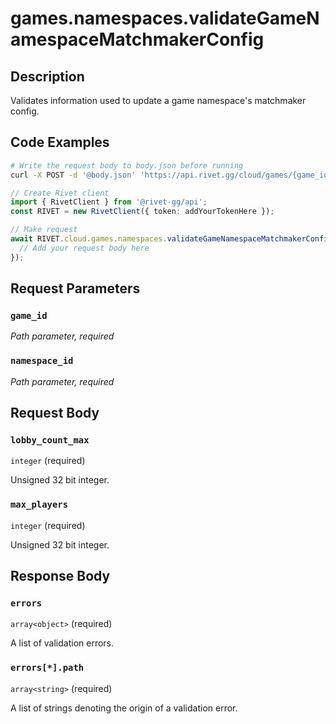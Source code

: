 

# games.namespaces.validateGameNamespaceMatchmakerConfig

## Description

Validates information used to update a game namespace's matchmaker config.


## Code Examples

<CodeGroup title='Request' tag='POST' label='https://api.rivet.gg/cloud/games/{game_id}/namespaces/{namespace_id}/mm-config/validate'>

```bash {{ title: 'cURL' }}
# Write the request body to body.json before running
curl -X POST -d '@body.json' 'https://api.rivet.gg/cloud/games/{game_id}/namespaces/{namespace_id}/mm-config/validate'
```

```ts
// Create Rivet client
import { RivetClient } from '@rivet-gg/api';
const RIVET = new RivetClient({ token: addYourTokenHere });

// Make request
await RIVET.cloud.games.namespaces.validateGameNamespaceMatchmakerConfig({
  // Add your request body here
});
```

</CodeGroup>


## Request Parameters


### `game_id`

_Path parameter, required_





### `namespace_id`

_Path parameter, required_





## Request Body

### `lobby_count_max`

`integer` (required)

Unsigned 32 bit integer.

### `max_players`

`integer` (required)

Unsigned 32 bit integer.




## Response Body

### `errors`

`array<object>` (required)

A list of validation errors.

### `errors[*].path`

`array<string>` (required)

A list of strings denoting the origin of a validation error.




